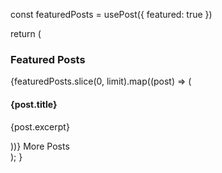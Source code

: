 
  const featuredPosts = usePost({ featured: true })
  
  return (
    <Section py="8|12|16|24">
      <Container>
        <H3>Featured Posts</H3>
        {featuredPosts.slice(0, limit).map((post) => (
          <Article key={post.id} mb="10">
            <H4 my="0"><Link to={post.slug}>{post.title}</Link></H4>
            <P>{post.excerpt}</P>
          </Article>
        ))}
        <ButtonLink to="/blog" 
          bg="white"
          hoverBg="primary"
          color="primary" 
          hoverColor="white"
          borderColor="primary"
        >
          More Posts <Icon name="arrow-right" ml="2" />
        </ButtonLink>
      </Container>
    </Section>
  );
}